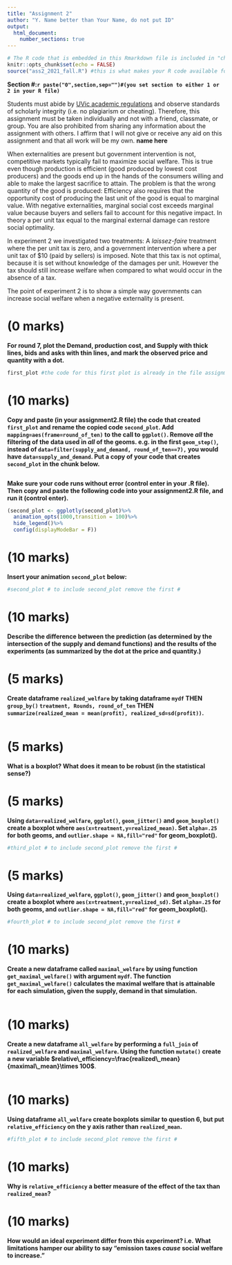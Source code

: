 ```yaml
---
title: "Assignment 2"
author: "Y. Name better than Your Name, do not put ID"
output: 
  html_document:
    number_sections: true
---
```


```r
# The R code that is embedded in this Rmarkdown file is included in "chunks": This is the first chunk of R code.
knitr::opts_chunk$set(echo = FALSE)
source("ass2_2021_fall.R") #this is what makes your R code available for inclusion in this document.
```

**Section #:`r paste("0",section,sep="")#(you set section to either 1 or 2 in your R file)`**

Students must abide by  [UVic
  academic regulations](https://www.uvic.ca/calendar/undergrad/index.php#/policy/Sk_0xsM_V?bc=true&bcCurrent=08%20-%20Policy%20on%20Academic%20Integrity&bcGroup=Undergraduate%20Academic%20Regulations&bcItemType=policies)
 and observe standards of scholarly integrity
(i.e. no plagiarism or cheating). Therefore, this assignment must be
taken individually and not with a friend, classmate, or group. You are
also prohibited from sharing any information about the assignment with
others. I affirm that I will not give or receive any aid on this assignment 
and that all work will be my own. **name here**

 When externalities are present but government intervention
  is not, competitive markets typically fail to maximize social
  welfare.  This is true even though production is efficient (good
  produced by lowest cost producers) and the goods end up in the hands
  of the consumers willing and able to make the largest sacrifice to
  attain. The problem is that the wrong quantity of the good is
  produced: Efficiency also requires that the \emph{social}
  opportunity cost of producing the last unit of the good is equal to
  marginal value. With negative externalities, marginal social cost
  exceeds marginal value because buyers and sellers fail to account
  for this negative impact. In theory a per unit tax equal to the
  marginal external damage can restore social optimality.

  In experiment 2 we investigated two treatments: A *laissez-faire*
  treatment where the per unit tax is zero, and a
  government intervention where a per unit tax of \$10 (paid by
  sellers) is imposed.  Note that this tax is not optimal, because it
  is set without knowledge of the damages per unit. However the tax
  should still increase welfare when compared to what would occur in
  the absence of a tax.

  The point of experiment 2 is to show a simple way governments can
  increase social welfare when a negative externality is present.

# (0 marks)

**For round 7, plot the Demand, production cost, and Supply with thick lines, bids and asks with thin lines, and mark the observed price and quantity with a dot.**

```r
first_plot #the code for this first plot is already in the file assignment1.R
```

# (10 marks)

**Copy and paste (in your assignment2.R file) the code that created `first_plot` and rename the copied code `second_plot`.  Add `mapping=aes(frame=round_of_ten)` to the call to `ggplot()`. Remove *all* the filtering of the data used in *all* of the geoms. e.g. in the first `geom_step()`, instead of  `data=filter(supply_and_demand, round_of_ten==7),` you would have `data=supply_and_demand`. Put a copy of your code that creates `second_plot` in the chunk below.**

```r

```

**Make sure your code runs without error (control enter in your .R file). Then copy and paste the following code into your assignment2.R file, and run it (control enter).**

```r
(second_plot <- ggplotly(second_plot)%>%
  animation_opts(1000,transition = 100)%>%
  hide_legend()%>% 
  config(displayModeBar = F))
```

# (10 marks)

**Insert your animation `second_plot` below:**

```r
#second_plot # to include second_plot remove the first # 
```

# (10 marks) 

**Describe the difference between the prediction (as determined by the intersection of the supply and demand functions) and the results of the experiments (as summarized by the dot at the price and quantity.)**  

 

# (5 marks) 

**Create dataframe `realized_welfare` by taking dataframe `mydf` THEN `group_by()` `treatment, Rounds, round_of_ten` THEN `summarize(realized_mean = mean(profit), realized_sd=sd(profit))`.**

```r

```

# (5 marks) 

**What is a boxplot? What does it mean to be robust (in the statistical sense?)**


# (5 marks) 

**Using `data=realized_welfare`, `ggplot()`, `geom_jitter()` and `geom_boxplot()` create a boxplot where `aes(x=treatment,y=realized_mean)`. Set `alpha=.25` for both geoms, and  `outlier.shape = NA,fill="red"` for geom_boxplot().**

```r
#third_plot # to include second_plot remove the first # 
```

# (5 marks) 

**Using `data=realized_welfare`, `ggplot()`, `geom_jitter()` and `geom_boxplot()` create a boxplot where `aes(x=treatment,y=realized_sd)`. Set `alpha=.25` for both geoms, and  `outlier.shape = NA,fill="red"` for geom_boxplot().**

```r
#fourth_plot # to include second_plot remove the first # 
```

# (10 marks) 

**Create a new dataframe called `maximal_welfare` by using function `get_maximal_welfare()` with argument `mydf`.  The function `get_maximal_welfare()`  calculates the maximal welfare that is attainable for each simulation, given the supply, demand in that simulation.**

```r

```


# (10 marks) 

**Create a new dataframe `all_welfare` by performing a `full_join` of `realized_welfare` and `maximal_welfare`.  Using the function `mutate()` create a new variable $relative\_efficiency=\frac{realized\_mean}{maximal\_mean}\times 100$**.

```r

```


# (10 marks)

**Using dataframe `all_welfare` create boxplots similar to question 6, but put `relative_efficiency` on the y axis rather than `realized_mean`.**

```r
#fifth_plot # to include second_plot remove the first # 
```


# (10 marks)

**Why is `relative_efficiency` a better measure of the effect of the tax than `realized_mean`?**


# (10 marks)

**How would an ideal experiment differ from this experiment? i.e. What limitations hamper our ability to say "emission taxes *cause* social welfare to increase."**


